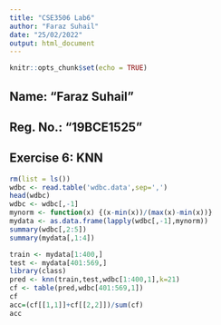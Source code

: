---
title: "CSE3506 Lab6"
author: "Faraz Suhail"
date: "25/02/2022"
output: html_document
---

```{r setup, include=FALSE}
knitr::opts_chunk$set(echo = TRUE)
```

## Name: "Faraz Suhail"
## Reg. No.: "19BCE1525"
## Exercise 6: KNN

```{r}
rm(list = ls())
wdbc <- read.table('wdbc.data',sep=',')
head(wdbc)
wdbc <- wdbc[,-1]
mynorm <- function(x) {(x-min(x))/(max(x)-min(x))}
mydata <- as.data.frame(lapply(wdbc[,-1],mynorm))
summary(wdbc[,2:5])
summary(mydata[,1:4])

train <- mydata[1:400,]
test <- mydata[401:569,]
library(class)
pred <- knn(train,test,wdbc[1:400,1],k=21)
cf <- table(pred,wdbc[401:569,1])
cf
acc=(cf[[1,1]]+cf[[2,2]])/sum(cf)
acc
```